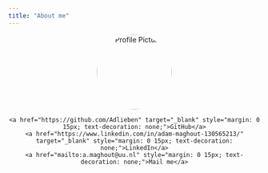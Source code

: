 ---
title: "About me"
---


<div style="text-align: center;">
  <!-- Profile Image -->
  <img src="images/profile.jpg" alt="Profile Picture" style="border-radius: 50%; width: 150px; height: 150px;">
  
  <!-- Links -->
  <div style="margin-top: 10px;">
    <a href="https://github.com/Adlieben" target="_blank" style="margin: 0 15px; text-decoration: none;">GitHub</a>
    <a href="https://www.linkedin.com/in/adam-maghout-130565213/" target="_blank" style="margin: 0 15px; text-decoration: none;">LinkedIn</a>
    <a href="mailto:a.maghout@uu.nl" style="margin: 0 15px; text-decoration: none;">Mail me</a>
  </div>
</div>
